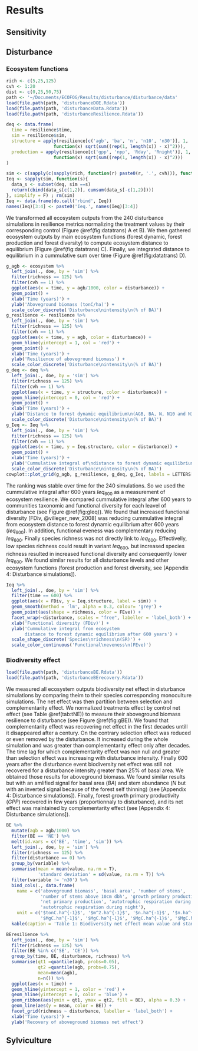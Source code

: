 # Results

## Sensitivity

## Disturbance

### Ecosystem functions

```r
rich <- c(5,25,125)
cvh <- 1:20
dist <- c(0,25,50,75)
path <- '~/Documents/ECOFOG/Results/disturbance/disturbance/data'
load(file.path(path, 'disturbanceDOE.Rdata'))
load(file.path(path, 'disturbanceData.Rdata'))
load(file.path(path, 'disturbanceResilience.Rdata'))
```

```r
deq <- data.frame(
  time = resilience$time,
  sim = resilience$sim,
  structure = apply(resilience[c('agb', 'ba', 'n', 'n10', 'n30')], 1, 
                  function(x) sqrt(sum((rep(1, length(x)) - x)^2))),
  production = apply(resilience[c('gpp', 'npp', 'Rday', 'Rnight')], 1, 
                  function(x) sqrt(sum((rep(1, length(x)) - x)^2)))
)
```

```r
sim <- c(sapply(c(sapply(rich, function(r) paste0(r, '.', cvh))), function(x) paste0(x, '.', dist[-1])))
Ieq <- sapply(sim, function(s){
  data_s <- subset(deq, sim ==s)
  return(cbind(data_s[c(1,2)], cumsum(data_s[-c(1,2)])))
}, simplify = F) ; rm(sim)
Ieq <- data.frame(do.call('rbind', Ieq))
names(Ieq)[3:4] <- paste0('Ieq.', names(Ieq)[3:4])
```

We transformed all ecosystem outputs from the 240 disturbance simulations in resilience metrics normalizing the treatment values by their corresponding control (Figure \@ref(fig:datatrans) A et B). We then gathered ecosystem outputs by main ecosystem functions (forest dynamic, forest production and forest diversity) to compute ecosystem distance to equilibrium (Figure \@ref(fig:datatrans) C). Finally, we integrated distance to equilibrium in a cummulative sum over time (Figure \@ref(fig:datatrans) D). 

```r
g_agb <- ecosystem %>% 
  left_join(., doe, by = 'sim') %>%
  filter(richness == 125) %>% 
  filter(cvh == 1) %>% 
  ggplot(aes(x = time, y = agb/1000, color = disturbance)) +
  geom_point() +
  xlab('Time (years)') +
  ylab('Aboveground biomass (tonC/ha)') +
  scale_color_discrete('Disturbance\nintensity\n(% of BA)')
g_resilience <- resilience %>% 
  left_join(., doe, by = 'sim') %>%
  filter(richness == 125) %>% 
  filter(cvh == 1) %>% 
  ggplot(aes(x = time, y = agb, color = disturbance)) +
  geom_hline(yintercept = 1, col = 'red') +
  geom_point() +
  xlab('Time (years)') +
  ylab('Resilience of aboveground biomass') +
  scale_color_discrete('Disturbance\nintensity\n(% of BA)')
g_deq <- deq %>% 
  left_join(., doe, by = 'sim') %>%
  filter(richness == 125) %>% 
  filter(cvh == 1) %>% 
  ggplot(aes(x = time, y = structure, color = disturbance)) +
  geom_hline(yintercept = 0, col = 'red') +
  geom_point() +
  xlab('Time (years)') +
  ylab('Distance to forest dynamic equilibrium\n(AGB, BA, N, N10 and N30)') +
  scale_color_discrete('Disturbance\nintensity\n(% of BA)')
g_Ieq <- Ieq %>% 
  left_join(., doe, by = 'sim') %>%
  filter(richness == 125) %>% 
  filter(cvh == 1) %>% 
  ggplot(aes(x = time, y = Ieq.structure, color = disturbance)) +
  geom_point() +
  xlab('Time (years)') +
  ylab('Cummulative integral of\ndistance to forest dynamic equilibrium\n(AGB, BA, N, N10 and N30)') +
  scale_color_discrete('Disturbance\nintensity\n(% of BA)')
cowplot::plot_grid(g_agb, g_resilience, g_deq, g_Ieq, labels = LETTERS[1:4])
```

The ranking was stable over time for the 240 simulations. So we used the cummulative integral after 600 years $Ieq_{600}$ as a measurement of ecosystem resilience. We compared cummulative integral after 600 years to communities taxonomic and functional diversity for each leavel of disturbance (see Figure \@ref(fig:gIeq)). We found that increased functional diversity [FDiv, @villeger_new_2008] was reducing cummulative integral from ecosystem distance to forest dynamic equilibrium after 600 years ($Ieq_{600}$). In addition, functional eveness was complementary reducing $Ieq_{600}$. Finally species richness was not directly link to $Ieq_{600}$. Effectivelly, low species richness could result in variant $Ieq_{600}$, but increased species richness resulted in increased functional diversity and consequently lower $Ieq_{600}$. We found similar results for all disturbance levels and other ecosystem functions (forest production and forest diversity, see [Appendix 4: Disturbance simulations]).

```r
Ieq %>% 
  left_join(., doe, by = 'sim') %>% 
  filter(time == 600) %>% 
  ggplot(aes(x = FDiv, y = Ieq.structure, label = sim)) + 
  geom_smooth(method = 'lm', alpha = 0.3, colour= 'grey') +
  geom_point(aes(shape = richness, color = FEve)) +
  facet_wrap(~disturbance, scales = "free", labeller = 'label_both') + 
  xlab('Functional diversity (FDiv)') +
  ylab('Cummulative integral from ecosystem 
       distance to forest dynamic equilibrium after 600 years') +
  scale_shape_discrete('Species\nrichness\n(SR)') +
  scale_color_continuous('Functional\neveness\n(FEve)')
```

### Biodiversity effect

```r
load(file.path(path, 'disturbanceBE.Rdata'))
load(file.path(path, 'disturbanceBErecovery.Rdata'))
```

We measured all ecosystem outputs biodiversity net effect in disturbance simulations by comparing theim to their species corresponding monoculture simulations. The net effect was then partition between selection and complementarity effect. We normalized treatments effect by control net effect (see Table \@ref(tab:tNE)) to measure their aboveground biomass resilience to disturbance (see Figure \@ref(fig:gBE)). We found that complementarity effect was recovering net effect in the first decades untill it disappeared after a century. On the contrary selection effect was reduced or even removed by the disturbance. It increased during the whole simulation and was greater than complementarity effect only after decades. The time lag for which complementarity effect was non null and greater than selection effect was increasing with disturbance intensity. Finally 600 years after the disturbance event biodiversity net effect was still not recovered for a disturbance intensity greater than 25% of basal area. We obtained those results for aboveground biomass. We found similar results but with an amlified signal for basal area ($BA$) and stem abundance ($N$ but with an inverted signal because of the forest self thinning) (see [Appendix 4: Disturbance simulations]). Finally, forest growth primary productivity ($GPP$) recovered in few years (proportionnaly to disturbance), and its net effect was maintained by complementarity effect (see [Appendix 4: Disturbance simulations]).

```r
BE %>%
  mutate(agb = agb/1000) %>% 
  filter(BE == 'NE') %>%
  melt(id.vars = c('BE', 'time', 'sim')) %>% 
  left_join(., doe, by = 'sim') %>%
  filter(richness == 125) %>%
  filter(disturbance == 0) %>%
  group_by(variable) %>% 
  summarise(mean = mean(value, na.rm = T), 
            'standard deviation' = sd(value, na.rm = T)) %>% 
  filter(variable != 'n30') %>% 
  bind_cols(., data.frame(
    name = c('aboveground biomass', 'basal area', 'number of stems', 
             'number of stems above 10cm dbh', 'growth primary production', 
             'net primary production', 'autotrophic respiration during day',
             'autotrophic respiration during night'),
    unit = c('$tonC.ha^{-1}$', '$m^2.ha^{-1}$', '$n.ha^{-1}$', '$n.ha^{-1}$', 
             '$MgC.ha^{-1}$', '$MgC.ha^{-1}$', '$MgC.ha^{-1}$', '$MgC.ha^{-1}$'))) %>% 
  kable(caption = 'Table 1: Biodiversity net effect mean value and standard deviation for different ecosystem variable.', digits = 3, format = 'pandoc')
```

```r
BEresilience %>% 
  left_join(., doe, by = 'sim') %>%
  filter(richness == 125) %>% 
  filter(BE %in% c('SE', 'CE')) %>% 
  group_by(time, BE, disturbance, richness) %>%
  summarise(qt1 =quantile(agb, probs=0.05),
            qt2 =quantile(agb, probs=0.75),
            mean=mean(agb),
            n=n()) %>% 
  ggplot(aes(x = time)) +
  geom_hline(yintercept = 1, color = 'red') +
  geom_hline(yintercept = 0, color = 'blue') +
  geom_ribbon(aes(ymin = qt1, ymax = qt2, fill = BE), alpha = 0.3) +
  geom_line(aes(y = mean, color = BE)) +
  facet_grid(richness ~ disturbance, labeller = 'label_both') +
  xlab('Time (years)') +
  ylab('Recovery of aboveground biomass net effect')
```

## Sylviculture